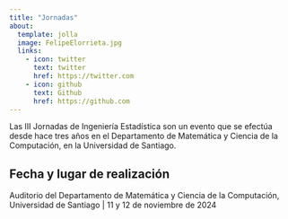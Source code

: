 ```yaml
---
title: "Jornadas"
about:
  template: jolla
  image: FelipeElorrieta.jpg
  links:
    - icon: twitter
      text: twitter
      href: https://twitter.com
    - icon: github
      text: Github
      href: https://github.com
---
```


Las III Jornadas de Ingeniería Estadística son un evento que se efectúa desde hace tres años en el Departamento de Matemática y Ciencia de la Computación, en la Universidad de Santiago.

## Fecha y lugar de realización

Auditorio del Departamento de Matemática y Ciencia de la Computación, Universidad de Santiago | 11 y 12 de noviembre de 2024
